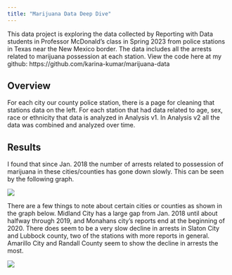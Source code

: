 ```yaml
---
title: "Marijuana Data Deep Dive"
---
```


This data project is exploring the data collected by Reporting with Data students in Professor McDonald's class in Spring 2023 from police stations in Texas near the New Mexico border. The data includes all the arrests related to marijuana possession at each station. View the code here at my github: https://github.com/karina-kumar/marijuana-data 

## Overview
For each city our county police station, there is a page for cleaning that stations data on the left. For each station that had data related to age, sex, race or ethnicity that data is analyzed in Analysis v1. In Analysis v2 all the data was combined and analyzed over time. 

## Results
I found that since Jan. 2018 the number of arrests related to possession of marijuana in these cities/counties has gone down slowly. This can be seen by the following graph. 

![](figures/marijuana-all-plot.png)

There are a few things to note about certain cities or counties as shown in the graph below. Midland City has a large gap from Jan. 2018 until about halfway through 2019, and Monahans city's reports end at the beginning of 2020. There does seem to be a very slow decline in arrests in Slaton City and Lubbock county, two of the stations with more reports in general. Amarillo City and Randall County seem to show the decline in arrests the most. 

![](figures/by_station_plot.png)